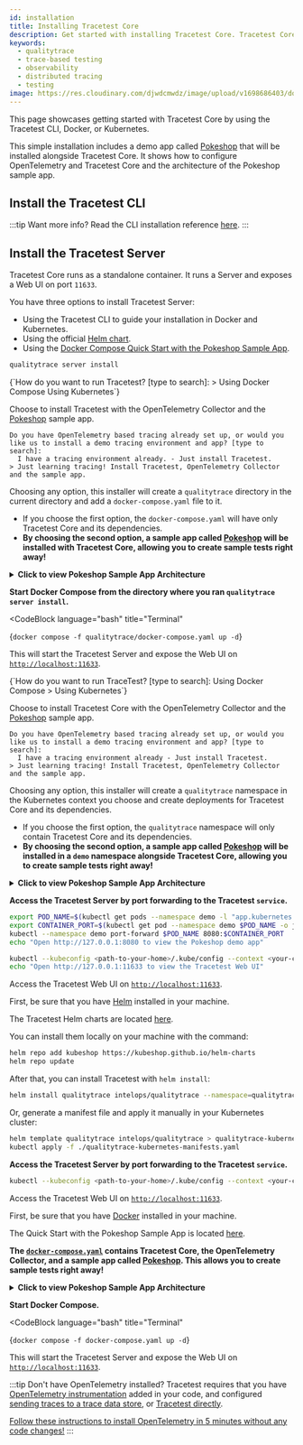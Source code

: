```yaml
---
id: installation
title: Installing Tracetest Core
description: Get started with installing Tracetest Core. Tracetest Core allows you to quickly build integration and end-to-end tests, powered by your OpenTelemetry traces.
keywords:
  - qualitytrace
  - trace-based testing
  - observability
  - distributed tracing
  - testing
image: https://res.cloudinary.com/djwdcmwdz/image/upload/v1698686403/docs/Blog_Thumbnail_14_rsvkmo.jpg
---
```



This page showcases getting started with Tracetest Core by using the Tracetest CLI, Docker, or Kubernetes.

This simple installation includes a demo app called [Pokeshop](/live-examples/pokeshop/overview) that will be installed alongside Tracetest Core. It shows how to configure OpenTelemetry and Tracetest Core and the architecture of the Pokeshop sample app.

## Install the Tracetest CLI

<GtagInstallCliTabs></GtagInstallCliTabs>

:::tip Want more info?
Read the CLI installation reference [here](/cli/cli-installation-reference).
:::

## Install the Tracetest Server

Tracetest Core runs as a standalone container. It runs a Server and exposes a Web UI on port `11633`.

You have three options to install Tracetest Server:

- Using the Tracetest CLI to guide your installation in Docker and Kubernetes.
- Using the official [Helm chart](https://github.com/kubeshop/helm-charts/tree/main/charts/qualitytrace).
- Using the [Docker Compose Quick Start with the Pokeshop Sample App](https://github.com/intelops/qualitytrace/tree/main/examples/quick-start-pokeshop).

<Tabs groupId="installation">
  <TabItem value="cli" label="Tracetest CLI" default>

```bash title="Terminal"
qualitytrace server install
```

<Tabs groupId="container-orchestrators">
  <TabItem value="docker-compose" label="Docker Compose" default>
    <CodeBlock
        language="text"
        title="Terminal"
    >
    {`How do you want to run Tracetest? [type to search]:
> Using Docker Compose
  Using Kubernetes`}
    </CodeBlock>

Choose to install Tracetest with the OpenTelemetry Collector and the [Pokeshop](/live-examples/pokeshop/overview) sample app.

```text title="Expected output:"
Do you have OpenTelemetry based tracing already set up, or would you like us to install a demo tracing environment and app? [type to search]: 
  I have a tracing environment already. - Just install Tracetest.
> Just learning tracing! Install Tracetest, OpenTelemetry Collector and the sample app.
```

Choosing any option, this installer will create a `qualitytrace` directory in the current directory and add a `docker-compose.yaml` file to it.

- If you choose the first option, the `docker-compose.yaml` will have only Tracetest Core and its dependencies.
- **By choosing the second option, a sample app called [Pokeshop](/live-examples/pokeshop/overview) will be installed with Tracetest Core, allowing you to create sample tests right away!**

<details>
  <summary>
    <b>Click to view Pokeshop Sample App Architecture</b>
  </summary>

Here's the Architecture of the Pokeshop Sample App:

- an **API** that serves client requests,
- a **Worker** who deals with background processes.

The communication between the API and Worker is made using a `RabbitMQ` queue, and both services emit telemetry data to OpenTelemetry Collector and communicate with a Postgres database.

Tracetest triggers tests against the Node.js API.

```mermaid
flowchart TD
    A[(Redis)]
    B[(Postgres)]
    C(Node.js API)
    D(RabbitMQ)
    E(Worker)
    F(OpenTelemetry Collector)
    G(Tracetest)

    G --> C
    F --> G
    C --> A
    C --> B
    C --> D
    D --> E
    E --> B
    C --> F
    E --> F
    
    
```
</details>

**Start Docker Compose from the directory where you ran `qualitytrace server install`.**

<CodeBlock
  language="bash"
  title="Terminal"
>
{`docker compose -f qualitytrace/docker-compose.yaml up -d`}
</CodeBlock>

This will start the Tracetest Server and expose the Web UI on [`http://localhost:11633`](http://localhost:11633).

  </TabItem>
  <TabItem value="kubernetes" label="Kubernetes">
    <CodeBlock
        language="text"
        title="Terminal"
    >
    {`How do you want to run TraceTest? [type to search]:
  Using Docker Compose
> Using Kubernetes`}
    </CodeBlock>

Choose to install Tracetest Core with the OpenTelemetry Collector and the [Pokeshop](/live-examples/pokeshop/overview) sample app.

```text title="Expected output:"
Do you have OpenTelemetry based tracing already set up, or would you like us to install a demo tracing environment and app? [type to search]: 
  I have a tracing environment already - Just install Tracetest.
> Just learning tracing! Install Tracetest, OpenTelemetry Collector and the sample app.
```

Choosing any option, this installer will create a `qualitytrace` namespace in the Kubernetes context you choose and create deployments for Tracetest Core and its dependencies.

- If you choose the first option, the `qualitytrace` namespace will only contain Tracetest Core and its dependencies.
- **By choosing the second option, a sample app called [Pokeshop](/live-examples/pokeshop/overview) will be installed in a `demo` namespace alongside Tracetest Core, allowing you to create sample tests right away!**

<details>
  <summary>
    <b>Click to view Pokeshop Sample App Architecture</b>
  </summary>

Here's the Architecture of the Pokeshop Sample App:

- an **API** that serves client requests,
- a **Worker** who deals with background processes.

The communication between the API and Worker is made using a `RabbitMQ` queue, and both services emit telemetry data to OpenTelemetry Collector and communicate with a Postgres database.

Tracetest triggers tests against the Node.js API.

```mermaid
flowchart TD
    A[(Redis)]
    B[(Postgres)]
    C(Node.js API)
    D(RabbitMQ)
    E(Worker)
    F(OpenTelemetry Collector)
    G(Tracetest)

    G --> C
    F --> G
    C --> A
    C --> B
    C --> D
    D --> E
    E --> B
    C --> F
    E --> F
    
    
```
</details>

**Access the Tracetest Server by port forwarding to the Tracetest `service`.**

```bash title=Terminal
export POD_NAME=$(kubectl get pods --namespace demo -l "app.kubernetes.io/name=pokemon-api,app.kubernetes.io/instance=demo" -o jsonpath="{.items[0].metadata.name}")
export CONTAINER_PORT=$(kubectl get pod --namespace demo $POD_NAME -o jsonpath="{.spec.containers[0].ports[0].containerPort}")
kubectl --namespace demo port-forward $POD_NAME 8080:$CONTAINER_PORT
echo "Open http://127.0.0.1:8080 to view the Pokeshop demo app"

kubectl --kubeconfig <path-to-your-home>/.kube/config --context <your-cluster-context> --namespace qualitytrace port-forward svc/qualitytrace 11633
echo "Open http://127.0.0.1:11633 to view the Tracetest Web UI"
```

Access the Tracetest Web UI on [`http://localhost:11633`](http://localhost:11633).

  </TabItem>
</Tabs>

  </TabItem>
  <TabItem value="helm" label="Helm Chart">

First, be sure that you have [Helm](https://helm.sh/) installed in your machine.

The Tracetest Helm charts are located [here](https://github.com/kubeshop/helm-charts/tree/main/charts/qualitytrace).

You can install them locally on your machine with the command:

```bash title=Terminal
helm repo add kubeshop https://kubeshop.github.io/helm-charts
helm repo update
```

After that, you can install Tracetest with `helm install`:

```bash title=Terminal
helm install qualitytrace intelops/qualitytrace --namespace=qualitytrace --create-namespace
```

Or, generate a manifest file and apply it manually in your Kubernetes cluster:

```bash title=Terminal
helm template qualitytrace intelops/qualitytrace > qualitytrace-kubernetes-manifests.yaml
kubectl apply -f ./qualitytrace-kubernetes-manifests.yaml
```

**Access the Tracetest Server by port forwarding to the Tracetest `service`.**

```bash title=Terminal
kubectl --kubeconfig <path-to-your-home>/.kube/config --context <your-cluster-context> --namespace qualitytrace port-forward svc/qualitytrace 11633
```

Access the Tracetest Web UI on [`http://localhost:11633`](http://localhost:11633).

  </TabItem>
  <TabItem value="docker-compose" label="Docker Compose">

First, be sure that you have [Docker](https://docker.com/) installed in your machine.

The Quick Start with the Pokeshop Sample App is located [here](https://github.com/intelops/qualitytrace/tree/main/examples/quick-start-pokeshop).

**The [`docker-compose.yaml`](https://github.com/intelops/qualitytrace/blob/main/examples/quick-start-pokeshop/docker-compose.yml) contains Tracetest Core, the OpenTelemetry Collector, and a sample app called [Pokeshop](/live-examples/pokeshop/overview). This allows you to create sample tests right away!**

<details>
  <summary>
    <b>Click to view Pokeshop Sample App Architecture</b>
  </summary>

Here's the Architecture of the Pokeshop Sample App:

- an **API** that serves client requests,
- a **Worker** who deals with background processes.

The communication between the API and Worker is made using a `RabbitMQ` queue, and both services emit telemetry data to OpenTelemetry Collector and communicate with a Postgres database.

Tracetest triggers tests against the Node.js API.

```mermaid
flowchart TD
    A[(Redis)]
    B[(Postgres)]
    C(Node.js API)
    D(RabbitMQ)
    E(Worker)
    F(OpenTelemetry Collector)
    G(Tracetest)

    G --> C
    F --> G
    C --> A
    C --> B
    C --> D
    D --> E
    E --> B
    C --> F
    E --> F
    
    
```
</details>

**Start Docker Compose.**

<CodeBlock
  language="bash"
  title="Terminal"
>
{`docker compose -f docker-compose.yaml up -d`}
</CodeBlock>

This will start the Tracetest Server and expose the Web UI on [`http://localhost:11633`](http://localhost:11633).

  </TabItem>
</Tabs>

:::tip Don't have OpenTelemetry installed?
Tracetest requires that you have [OpenTelemetry instrumentation](https://opentelemetry.io/docs/instrumentation/) added in your code, and configured [sending traces to a trace data store](/configuration/connecting-to-data-stores/jaeger), or [Tracetest directly](/configuration/connecting-to-data-stores/opentelemetry-collector).

[Follow these instructions to install OpenTelemetry in 5 minutes without any code changes!](/getting-started/no-otel)
:::
